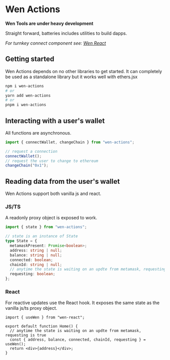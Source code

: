 # Wen Actions

**Wen Tools are under heavy development**

Straight forward, batteries includes utilities to build dapps.

_For turnkey connect component see: [Wen React](/packages/wen-react)_

## Getting started

Wen Actions depends on no other libraries to get started. It can completely be used as a standalone library but it works well with ethers.jsx

```sh
npm i wen-actions
# or
yarn add wen-actions
# or
pnpm i wen-actions
```

## Interacting with a user's wallet

All functions are asynchronous.

```jsx
import { connectWallet, changeChain } from "wen-actions";

// request a connection
connectWallet();
// request the user to change to ethereum
changeChain("0x1");
```

## Reading data from the user's wallet

Wen Actions support both vanilla js and react.

### JS/TS

A readonly proxy object is exposed to work.

```ts
import { state } from "wen-actions";

// state is an instance of State
type State = {
  metamaskPresent: Promise<boolean>;
  address: string | null;
  balance: string | null;
  connected: boolean;
  chainId: string | null;
  // anytime the state is waiting on an updte from metamask, requesting is true
  requesting: boolean;
};
```

### React

For reactive updates use the React hook. It exposes the same state as the vanilla js/ts proxy object.

```tsx
import { useWen } from "wen-react";

export default function Home() {
  // anytime the state is waiting on an updte from metamask, requesting is true
  const { address, balance, connected, chainId, requesting } = useWen();
  return <div>{address}</div>;
}
```
